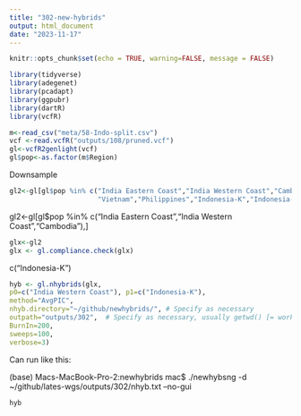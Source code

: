 ```yaml
---
title: "302-new-hybrids"
output: html_document
date: "2023-11-17"
---
```


```r
knitr::opts_chunk$set(echo = TRUE, warning=FALSE, message = FALSE)
```


```r
library(tidyverse)
library(adegenet)
library(pcadapt)
library(ggpubr)
library(dartR)
library(vcfR)
```

```r
m<-read_csv("meta/58-Indo-split.csv")
vcf <-read.vcfR("outputs/108/pruned.vcf")
gl<-vcfR2genlight(vcf)
gl$pop<-as.factor(m$Region)
```

Downsample
```r
gl2<-gl[gl$pop %in% c("India Eastern Coast","India Western Coast","Cambodia","Thailand",
                      "Vietnam","Philippines","Indonesia-K","Indonesia-SJ","Indonesia-SU"),]
```

gl2<-gl[gl$pop %in% c("India Eastern Coast","India Western Coast","Cambodia"),]


```r
glx<-gl2
glx <- gl.compliance.check(glx)
```
c("Indonesia-K")
```r
hyb <- gl.nhybrids(glx, 
p0=c("India Western Coast"), p1=c("Indonesia-K"),
method="AvgPIC",
nhyb.directory="~/github/newhybrids/", # Specify as necessary
outpath="outputs/302",  # Specify as necessary, usually getwd() [= workspace]
BurnIn=200,
sweeps=100,
verbose=3)

```


Can run like this: 

(base) Macs-MacBook-Pro-2:newhybrids mac$ ./newhybsng -d ~/github/lates-wgs/outputs/302/nhyb.txt  --no-gui


```r
hyb
```
